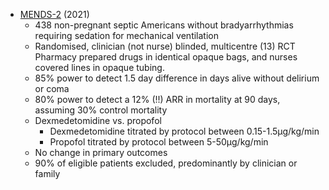 * [MENDS-2](https://www.nejm.org/doi/10.1056/NEJMoa2024922) (2021)
	* 438 non-pregnant septic Americans without bradyarrhythmias requiring sedation for mechanical ventilation
	* Randomised, clinician (not nurse) blinded, multicentre (13) RCT\
	Pharmacy prepared drugs in identical opaque bags, and nurses covered lines in opaque tubing.
	* 85% power to detect 1.5 day difference in days alive without delirium or coma
	* 80% power to detect a 12% (!!) ARR in mortality at 90 days, assuming 30% control mortality
	* Dexmedetomidine vs. propofol
		* Dexmedetomidine titrated by protocol between 0.15-1.5μg/kg/min
		* Propofol titrated by protocol between 5-50μg/kg/min
	* No change in primary outcomes
	* 90% of eligible patients excluded, predominantly by clinician or family